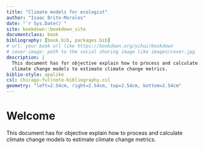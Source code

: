 ```yaml
--- 
title: "Climate models for ecologist"
author: "Isaac Brito-Morales"
date: "`r Sys.Date()`"
site: bookdown::bookdown_site
documentclass: book
bibliography: [book.bib, packages.bib]
# url: your book url like https://bookdown.org/yihui/bookdown
# cover-image: path to the social sharing image like images/cover.jpg
description: |
  This document has for objective explain how to process and calculate 
  climate change models to estimate climate change metrics.
biblio-style: apalike
csl: chicago-fullnote-bibliography.csl
geometry: "left=2.54cm, right=2.54cm, top=2.54cm, bottom=2.54cm"
---
```


# Welcome

This document has for objective explain how to process and calculate climate change models to estimate climate change metrics.